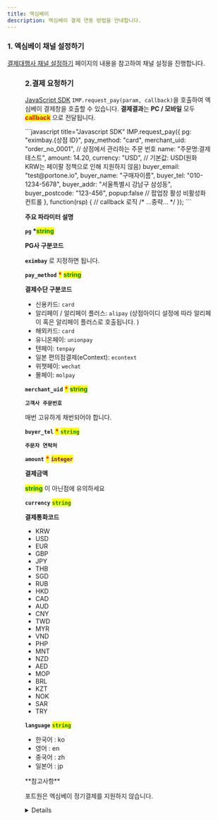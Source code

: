 ```yaml
---
title: 엑심베이
description: 엑심베이 결제 연동 방법을 안내합니다.
---
```



### 1. 엑심베이 채널 설정하기

[결제대행사 채널 설정하기](../../ready/readme#3-결제대행사-채널-설정하기) 페이지의 내용을 참고하여 채널 설정을 진행합니다.

<Figure src="/gitbook-assets/ko/screenshot 2022-06-03 3.34.40.png" />

### 2.결제 요청하기

[JavaScript SDK](../../sdk/javascript-sdk-old/readme) `IMP.request_pay(param, callback)`을 호출하여
엑심베이 결제창을 호출할 수 있습니다. **결제결과**는 **PC / 모바일** 모두 <mark
style="color:red;">**callback**</mark> 으로 전달됩니다.

<Tabs>
<Tab title="인증결제창 요청">
```javascript title="Javascript SDK"
IMP.request_pay({
  pg: "eximbay.{상점 ID}",
  pay_method: "card",
  merchant_uid: "order_no_0001", // 상점에서 관리하는 주문 번호
  name: "주문명:결제테스트",
  amount: 14.20,
  currency: "USD", // 기본값: USD(원화 KRW는 페이팔 정책으로 인해 지원하지 않음)
  buyer_email: "test@portone.io",
  buyer_name: "구매자이름",
  buyer_tel: "010-1234-5678",
  buyer_addr: "서울특별시 강남구 삼성동",
  buyer_postcode: "123-456",
  popup:false // 팝업창 활성 비활성화 컨트롤 
}, function(rsp) { // callback 로직
  /* ...중략... */
});
```

**주요 파라미터 설명**

**`pg` \***<mark style="color:green;">**string**</mark>

**PG사 구분코드**

**`eximbay`** 로 지정하면 됩니다.

**`pay_method`** <mark style="color:red;">**\***</mark> <mark style="color:green;">**string**</mark>

**결제수단 구분코드**

- 신용카드: `card`
- 알리페이 / 알리페이 플러스: `alipay` (상점아이디 설정에 따라 알리페이 혹은 알리페이 플러스로 호출됩니다. )
- 해외카드: `card`
- 유니온페이: `unionpay`
- 텐페이: `tenpay`
- 일본 편의점결제(eContext): `econtext`
- 위챗페이: `wechat`
- 몰페이: `molpay`

**`merchant_uid`** <mark style="color:red;">**\***</mark> <mark style="color:green;">**string**</mark>

**`고객사 주문번호`**

매번 고유하게 채번되어야 합니다.

**`buyer_tel`** <mark style="color:red;">**\***</mark> <mark style="color:green;">**`string`**</mark>

**`주문자 연락처`**

**`amount`** <mark style="color:red;">**\***</mark> <mark style="color:purple;">**`integer`**</mark>

**결제금액**

<mark style="color:green;">**string**</mark> 이 아닌점에 유의하세요

**`currency`** <mark style="color:green;">**`string`**</mark>

**결제통화코드**

- KRW
- USD
- EUR
- GBP
- JPY
- THB
- SGD
- RUB
- HKD
- CAD
- AUD
- CNY
- TWD
- MYR
- VND
- PHP
- MNT
- NZD
- AED
- MOP
- BRL
- KZT
- NOK
- SAR
- TRY

**`language`** <mark style="color:green;">**`string`**</mark>

- 한국어 : ko
- 영어 : en
- 중국어 : zh
- 일본어 : jp

</Tab>
</Tabs>

<Hint style="warning">
**참고사항**

포트원은 엑심베이 정기결제를 지원하지 않습니다.

</Hint>

<Details>
<p slot="summary">편의점 결제 테스트 방법</p>

**편의점결제 동작 방식**

한국의 가상계좌와 같이 결제창 내에서는 등록을 한 다음에 고객에게 이메일 / 문자로 전달되는 화면을 편의점 카운터에서 지불하며 처리합니다.

- 포트원 내부에서는 `pay_method: "vbank"` 로 기록됨
- Econtext 등록이 완료되었다는 콜백함수 및 웹훅 전송 (`status: "ready"` 상태 / `vbank_num`은 `unknown`으로 고정)
- Econtext 로부터 입금확인이 되면 포트원에서 엑심베이로부터 응답을 받아 `status: "paid"`로 변경 후 결제완료처리에 대한 웹훅 전송

**편의점결제 테스트 진행순서**

가상계좌와 같이 실제 고객이 입금한 결과를 테스트해야 하므로 아래와 같이 입금완료됨을 임의적으로 통지받아보실 수 있습니다.

1. 엑심베이 테스트모드 ON상태에서 1번과 같이 결제창 진행
2. 콜백 응답 중 `pg_tid` 값을 별도로 메모 (포트원 관리자콘솔 PG사승인번호 컬럼에서 확인 가능)
3. [http://test.econ.ne.jp/site/tuchi_2/tuchi_menu_2.html](http://test.econ.ne.jp/site/tuchi_2/tuchi_menu_2.html)로 이동 후 계정 로그인
   (아이디 : `ectest` / 비번 : `#eg0810#`)
4. ShopID : `361301`, orderID : 2번에서 확보한 PG사승인번호 입력
5. 하단에 있는 **`登録`** 버튼 클릭
6. 다음 페이지에서 한 번 더 **`登録`** 클릭
7. 10분 후 결제상태가 `status: "paid"`로 바뀌는지 확인 (이 때 입금에 대한 웹훅 발송됨)

</Details>
